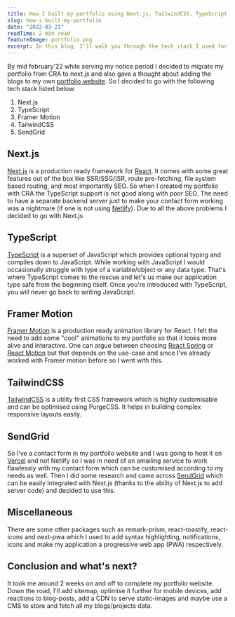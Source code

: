 ```yaml
---
title: How I built my portfolio using Next.js, TailwindCSS, TypeScript and Framer Motion
slug: how-i-built-my-portfolio
date: "2022-03-21"
readTime: 2 min read
featureImage: portfolio.png
excerpt: In this blog, I'll walk you through the tech stack I used for creating my personal portfolio and the reason behind choosing that particular package/library.
---
```


By mid february'22 while serving my notice period I decided to migrate my portfolio from CRA to next.js and also gave a thought about adding the blogs to my own [portfolio website](https://vivekmittal.vercel.app). So I decided to go with the following tech stack listed below:

1. Next.js
2. TypeScript
3. Framer Motion
4. TailwindCSS
5. SendGrid

## Next.js

[Next.js](https://nextjs.org/) is a production ready framework for [React](https://reactjs.org/). It comes with some great features out of the box like SSR/SSG/ISR, route pre-fetching, file system based routing, and most importantly SEO. So when I created my portfolio with CRA the TypeScript support is not good along with poor SEO. The need to have a separate backend server just to make your contact form working was a nightmare (if one is not using [Netlify](https://www.netlify.com/)).
Due to all the above problems I decided to go with Next.js

## TypeScript

[TypeScript](https://www.typescriptlang.org/) is a superset of JavaScript which provides optional typing and compiles down to JavaScript. While working with JavaScript I would occasionally struggle with type of a variable/object or any data type. That's where TypeScript comes to the rescue and let's us make our application type safe from the beginning itself.
Once you're introduced with TypeScript, you will never go back to writing JavaScript.

## Framer Motion

[Framer Motion](https://www.framer.com/motion/) is a production ready animation library for React. I felt the need to add some "cool" animations to my portfolio so that it looks more alive and interactive. One can argue between choosing [React Spring](https://react-spring.io/) or [React Motion](https://github.com/chenglou/react-motion) but that depends on the use-case and since I've already worked with Framer motion before so I went with this.

## TailwindCSS

[TailwindCSS](https://tailwindcss.com/) is a utility first CSS framework which is highly customisable and can be optimised using PurgeCSS. It helps in building complex responsive layouts easily.

## SendGrid

So I've a contact form in my portfolio website and I was going to host it on [Vercel](https://vercel.com/) and not Netlify so I was in need of an emailing service to work flawlessly with my contact form which can be customised according to my needs as well. Then I did some research and came across [SendGrid](https://sendgrid.com/) which can be easily integrated with Next.js (thanks to the ability of Next.js to add server code) and decided to use this.

## Miscellaneous

There are some other packages such as remark-prism, react-toastify, react-icons and next-pwa which I used to add syntax highlighting, notifications, icons and make my application a progressive web app (PWA) respectively.

## Conclusion and what's next?

It took me around 2 weeks on and off to complete my portfolio website.
Down the road, I'll add sitemap, optimise it further for mobile devices, add reactions to blog-posts, add a CDN to serve static-images and maybe use a CMS to store and fetch all my blogs/projects data.
